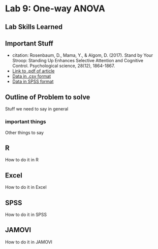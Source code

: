 # Lab 9: One-way ANOVA

## Lab Skills Learned

## Important Stuff
- citation: Rosenbaum, D., Mama, Y., & Algom, D. (2017). Stand by Your Stroop: Standing Up Enhances Selective Attention and Cognitive Control. Psychological science, 28(12), 1864-1867.
- [Link to .pdf of article](http://journals.sagepub.com/doi/abs/10.1177/0956797617721270?journalCode=pssa)
- [Data in .csv format]()
- [Data in SPSS format]()


## Outline of Problem to solve

Stuff we need to say in general

### important  things

Other things to say

## R

How to do it in R

## Excel

How to do it in Excel

## SPSS

How to do it in SPSS

## JAMOVI

How to do it in JAMOVI


